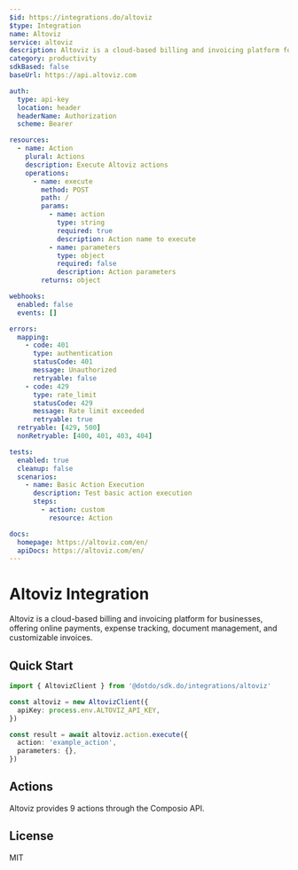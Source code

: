 ```yaml
---
$id: https://integrations.do/altoviz
$type: Integration
name: Altoviz
service: altoviz
description: Altoviz is a cloud-based billing and invoicing platform for businesses, offering online payments, expense tracking, document management, and customizable invoices.
category: productivity
sdkBased: false
baseUrl: https://api.altoviz.com

auth:
  type: api-key
  location: header
  headerName: Authorization
  scheme: Bearer

resources:
  - name: Action
    plural: Actions
    description: Execute Altoviz actions
    operations:
      - name: execute
        method: POST
        path: /
        params:
          - name: action
            type: string
            required: true
            description: Action name to execute
          - name: parameters
            type: object
            required: false
            description: Action parameters
        returns: object

webhooks:
  enabled: false
  events: []

errors:
  mapping:
    - code: 401
      type: authentication
      statusCode: 401
      message: Unauthorized
      retryable: false
    - code: 429
      type: rate_limit
      statusCode: 429
      message: Rate limit exceeded
      retryable: true
  retryable: [429, 500]
  nonRetryable: [400, 401, 403, 404]

tests:
  enabled: true
  cleanup: false
  scenarios:
    - name: Basic Action Execution
      description: Test basic action execution
      steps:
        - action: custom
          resource: Action

docs:
  homepage: https://altoviz.com/en/
  apiDocs: https://altoviz.com/en/
---
```


# Altoviz Integration

Altoviz is a cloud-based billing and invoicing platform for businesses, offering online payments, expense tracking, document management, and customizable invoices.

## Quick Start

```typescript
import { AltovizClient } from '@dotdo/sdk.do/integrations/altoviz'

const altoviz = new AltovizClient({
  apiKey: process.env.ALTOVIZ_API_KEY,
})

const result = await altoviz.action.execute({
  action: 'example_action',
  parameters: {},
})
```

## Actions

Altoviz provides 9 actions through the Composio API.

## License

MIT
